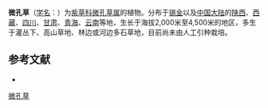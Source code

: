 {{Speciesbox
| name = 微孔草
| status = 
| status_system = 
| image =
| genus = Microula
| species = sikkimensis
| authority = (C. B. Clarke) Hemsl.
}}

'''微孔草'''（[[学名|学名]]：{{lang|la|''Microula sikkimensis''}}）为[[紫草科|紫草科]][[微孔草属|微孔草属]]的植物。分布于[[锡金|锡金]]以及[[中国大陆|中国大陆]]的[[陕西|陕西]]、[[西藏|西藏]]、[[四川|四川]]、[[甘肃|甘肃]]、[[青海|青海]]、[[云南|云南]]等地，生长于海拔2,000米至4,500米的地区，多生于灌丛下、高山草地、林边或河边多石草地，目前尚未由人工引种栽培。

== 参考文献 ==
<div class="references-small">
* {{cite web| url =http://www.bioinfo.cn/db05/KmzwSpecies.php?action=view&id=2506| title =微孔草| work =《中国高等植物数据库全库》| publisher =中国科学院微生物研究所| author =昆明植物研究所| accessdate =2009-02-23| deadurl =yes| archiveurl =https://web.archive.org/web/20160305014925/http://www.bioinfo.cn/db05/KmzwSpecies.php?action=view&id=2506| archivedate =2016-03-05}}
</div>
{{Taxonbar|from=Q11071318}}

[[Category:微孔草属|微孔草]]


{{植物小作品}}